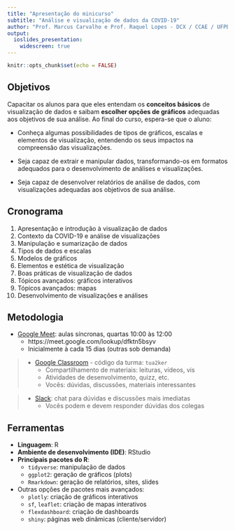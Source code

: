 ```yaml
---
title: "Apresentação do minicurso"
subtitle: "Análise e visualização de dados da COVID-19"
author: "Prof. Marcus Carvalho e Prof. Raquel Lopes - DCX / CCAE / UFPB"
output:
  ioslides_presentation:
    widescreen: true
---
```


```r
knitr::opts_chunk$set(echo = FALSE)
```

## Objetivos

Capacitar os alunos para que eles entendam os **conceitos básicos** de visualização de dados e saibam **escolher opções de gráficos** adequadas aos objetivos de sua análise. Ao final do curso, espera-se que o aluno:

- Conheça algumas possibilidades de tipos de gráficos, escalas e elementos de
visualização, entendendo os seus impactos na compreensão das visualizações.

- Seja capaz de extrair e manipular dados, transformando-os em formatos adequados para
o desenvolvimento de análises e visualizações.

- Seja capaz de desenvolver relatórios de análise de dados, com visualizações adequadas
aos objetivos de sua análise.

## Cronograma

1. Apresentação e introdução à visualização de dados
2. Contexto da COVID-19 e análise de visualizações
2. Manipulação e sumarização de dados
4. Tipos de dados e escalas
5. Modelos de gráficos
6. Elementos e estética de visualização
7. Boas práticas de visualização de dados
8. Tópicos avançados: gráficos interativos
9. Tópicos avançados: mapas
10. Desenvolvimento de visualizações e análises


## Metodologia

- [Google Meet](https://meet.google.com/lookup/dfktn5bsyv): aulas síncronas, quartas 10:00 às 12:00
    - https://meet.google.com/lookup/dfktn5bsyv
    - Inicialmente à cada 15 dias (outras sob demanda)

> - [Google Classroom](https://classroom.google.com/) - código da turma: `tua2ker`
>     - Compartilhamento de materiais: leituras, vídeos, vis
>     - Atividades de desenvolvimento, quizz, etc.
>     - Vocês: dúvidas, discussões, materiais interessantes
  
> - [Slack](https://join.slack.com/t/vis-covid/shared_invite/zt-evykvorp-y7gDANMBvnur9nX0hOz~uA): chat para dúvidas e discussões mais imediatas
>     - Vocês podem e devem responder dúvidas dos colegas


## Ferramentas

- **Linguagem**: R
- **Ambiente de desenvolvimento (IDE)**: RStudio
- **Principais pacotes do R**:
    - `tidyverse`: manipulação de dados
    - `ggplot2`: geração de gráficos (plots)
    - `Rmarkdown`: geração de relatórios, sites, slides
- Outras opções de pacotes mais avançados:
  - `plotly`: criação de gráficos interativos
  - `sf`, `leaflet`: criação de mapas interativos
  - `flexdashboard`: criação de dashboards
  - `shiny`: páginas web dinâmicas (cliente/servidor)

